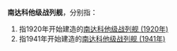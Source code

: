 '''南达科他级战列舰'''，分别指：
#指1920年开始建造的[[南达科他级战列舰_(1920年)|南达科他级战列舰 (1920年)]]
#指1941年开始建造的[[南达科他级战列舰_(1941年)|南达科他级战列舰 (1941年)]]
{{disambig|Cat=武器消歧義}}